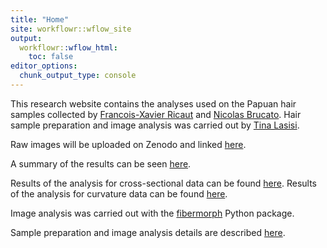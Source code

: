 ```yaml
---
title: "Home"
site: workflowr::wflow_site
output:
  workflowr::wflow_html:
    toc: false
editor_options:
  chunk_output_type: console
---
```


This research website contains the analyses used on the Papuan hair samples collected by [Francois-Xavier Ricaut](https://edb.cnrs.fr/annuaire/francois-xavier-ricaut/) and [Nicolas Brucato](https://scholar.google.com/citations?user=lkINfZ4AAAAJ&hl=en). Hair sample preparation and image analysis was carried out by [Tina Lasisi](https://www.tinalasisi.com/).

Raw images will be uploaded on Zenodo and linked [here]().

A summary of the results can be seen [here](combined.html).

Results of the analysis for cross-sectional data can be found [here](section.html). Results of the analysis for curvature data can be found [here](curvature.html).

Image analysis was carried out with the [fibermorph](https://pypi.org/project/fibermorph/) Python package. 

Sample preparation and image analysis details are described [here](https://www.biorxiv.org/content/10.1101/2020.11.24.392191v1).


